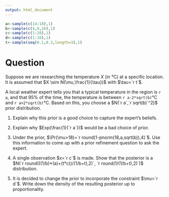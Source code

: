 ```yaml
---
output: html_document
---
```


```r
a<-sample(c(14:18),1)
b<-sample(c(4,9,16),1)
c<-sample(c(1:20),1)
d<-sample(c(1:10),1)
t<-sample(seq(0.1,0.3,length=3),1)


```

Question
========

Suppose we are researching the temperature $X$ (in °C) at a specific location.
It is assumed that $X \sim N(\mu,\frac{1}{\tau})$ with $\tau=`r t`$.

A local weather expert tells you that a typical temperature in the region is `r a`, and that 95% of the time, the temperature is between `r a-2*sqrt(b)`°C and `r a+2*sqrt(b)`°C.
Based on this, you choose a $N(`r a`,`r sqrt(b)`^2)$ prior distribution.

1.
Explain why this prior is a good choice to capture the expert's beliefs.

2.
Explain why $Exp(\frac{1}{`r a`})$ would be a bad choice of prior.

3.
Under the prior, $\Pr(\mu>18)=`r round(1-pnorm(18,a,sqrt(b)),4)`$.
Use this information to come up with a prior refinement question to ask the expert.

4.
A single observation $x=`r c`$ is made.
Show that the posterior is a $N(`r round(((1/b)*(a)+(t*c))/(1/b+t),2)`, `r round(1/(1/b+t),2)`)$ distribution.

5.
It is decided to change the prior to incorporate the constraint $\mu>`r d`$.
Write down the density of the resulting posterior up to proportionality.
